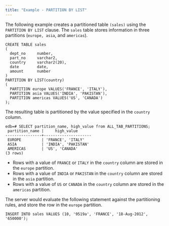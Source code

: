 ```yaml
---
title: "Example - PARTITION BY LIST"
---
```


<div id="example_partition_by_list" class="registered_link"></div>


The following example creates a partitioned table `(sales)` using the `PARTITION BY LIST` clause. The `sales` table stores information in three partitions (`europe, asia`, and `americas`).

``` text
CREATE TABLE sales
(
  dept_no     number,
  part_no     varchar2,
  country     varchar2(20),
  date        date,
  amount      number
)
PARTITION BY LIST(country)
(
  PARTITION europe VALUES('FRANCE', 'ITALY'),
  PARTITION asia VALUES('INDIA', 'PAKISTAN'),
  PARTITION americas VALUES('US', 'CANADA')
);
```

The resulting table is partitioned by the value specified in the `country` column.

``` text
edb=# SELECT partition_name, high_value from ALL_TAB_PARTITIONS;
 partition_name |     high_value
----------------+---------------------
 EUROPE         | 'FRANCE', 'ITALY'
 ASIA           | 'INDIA', 'PAKISTAN'
 AMERICAS       | 'US', 'CANADA'
(3 rows)
```

  - Rows with a value of `FRANCE` or `ITALY` in the `country` column are stored in the `europe` partition.
  - Rows with a value of `INDIA` or `PAKISTAN` in the `country` column are stored in the `asia` partition.
  - Rows with a value of `US` or `CANADA` in the `country` column are stored in the `americas` partition.

The server would evaluate the following statement against the partitioning rules, and store the row in the `europe` partition.

`INSERT INTO sales VALUES (10, '9519a', 'FRANCE', '18-Aug-2012', '650000');`
